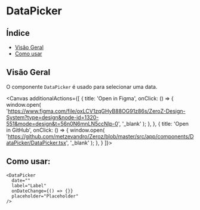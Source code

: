 
<Meta of={DataPicker} />

# DataPicker

## Índice

- [Visão Geral](#visão-geral)
- [Como usar](#como-usar)

## Visão Geral

O componente `DataPicker` é usado para selecionar uma data.

<Canvas additionalActions={[
    {
      title: 'Open in Figma', 
      onClick: () => {
        window.open(
          'https://www.figma.com/file/oxLCV1zqGHyB88OG91z86s/ZeroZ-Design-System?type=design&node-id=1320-551&mode=design&t=56n0N6mnLN5ccNlp-0',
          '_blank'
        );
      },
    },
    {
      title: 'Open in GitHub',
      onClick: () => {
        window.open(
          'https://github.com/metzevandro/Zeroz/blob/master/src/app/components/DataPicker/DataPicker.tsx',
          '_blank'
        );
      },
    }
  ]}>
  <Story/>

</Canvas>

## Como usar:

```tsx
<DataPicker
  date=""
  label="Label"
  onDateChange={() => {}}
  placeholder="Placeholder"
/>
```
